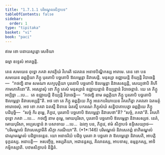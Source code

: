 ```yaml
---
title: "1.7.1.1 បរិមណ្ឌលសិក្ខាបទ"
tableOfContents: false
sidebar:
  order: 1
type: "tipitaka"
basket: "vi"
book: "paci"
---
```



<DynamicBreadcrumb />


<Paragraph number="1682" type="center" book="paci">
ឥមេ ខោ បនាយស្មន្តោ សេខិយា

  
ធម្មា ឧទ្ទេសំ អាគច្ឆន្តិ.


</Paragraph>

<Division number="576" book="paci">

<Paragraph number="1683" book="paci">
តេន សមយេន ពុទ្ធោ ភគវា សាវត្ថិយំ វិហរតិ ជេតវនេ អនាថបិណ្ឌិកស្ស អារាមេ. តេន ខោ បន សមយេន ឆព្ពគ្គិយា ភិក្ខូ បុរតោបិ បច្ឆតោបិ ឱលម្ពេន្តា និវាសេន្តិ. មនុស្សា ឧជ្ឈាយន្តិ ខិយ្យន្តិ វិបាចេន្តិ—  “កថញ្ហិ នាម សមណា សក្យបុត្តិយា បុរតោបិ បច្ឆតោបិ ឱលម្ពេន្តា និវាសេស្សន្តិ, សេយ្យថាបិ គិហី កាមភោគិនោ”តិ.
</Paragraph>

<Paragraph number="1684" book="paci">
អស្សោសុំ ខោ ភិក្ខូ តេសំ មនុស្សានំ ឧជ្ឈាយន្តានំ ខិយ្យន្តានំ វិបាចេន្តានំ. យេ តេ ភិក្ខូ អប្បិច្ឆា …បេ…  តេ ឧជ្ឈាយន្តិ ខិយ្យន្តិ វិបាចេន្តិ—  “កថញ្ហិ នាម ឆព្ពគ្គិយា ភិក្ខូ បុរតោបិ បច្ឆតោបិ ឱលម្ពេន្តា និវាសេស្សន្តី”តិ.
</Paragraph>

<Paragraph number="1685" book="paci">
អថ ខោ តេ ភិក្ខូ ឆព្ពគ្គិយេ ភិក្ខូ អនេកបរិយាយេន វិគរហិត្វា ភគវតោ ឯតមត្ថំ អារោចេសុំ. អថ ខោ ភគវា ឯតស្មឹ និទានេ ឯតស្មឹ បករណេ ភិក្ខុសំឃំ សន្និបាតាបេត្វា ឆព្ពគ្គិយេ ភិក្ខូ បដិបុច្ឆិ—  “សច្ចំ កិរ តុម្ហេ, ភិក្ខវេ, បុរតោបិ បច្ឆតោបិ ឱលម្ពេន្តា និវាសេថា”តិ? “សច្ចំ, ភគវា”តិ. វិគរហិ ពុទ្ធោ ភគវា …បេ…  កថញ្ហិ នាម តុម្ហេ, មោឃបុរិសា, បុរតោបិ បច្ឆតោបិ ឱលម្ពេន្តា និវាសេស្សថ. នេតំ, មោឃបុរិសា, អប្បសន្នានំ វា បសាទាយ …បេ…  ឯវញ្ច បន, ភិក្ខវេ, ឥមំ សិក្ខាបទំ ឧទ្ទិសេយ្យាថ—
</Paragraph>

<Paragraph number="1686" book="paci">
<Emphasis>“បរិមណ្ឌលំ និវាសេស្សាមីតិ សិក្ខា ករណីយា”</Emphasis>តិ. (*1*:<Emphasis>146</Emphasis>)
</Paragraph>

<Paragraph number="1687" book="paci">
បរិមណ្ឌលំ និវាសេតព្ពំ នាភិមណ្ឌលំ ជាណុមណ្ឌលំ បដិច្ឆាទេន្តេន. យោ អនាទរិយំ បដិច្ច បុរតោ វា បច្ឆតោ វា ឱលម្ពេន្តោ និវាសេតិ, អាបត្តិ ទុក្កដស្ស.
</Paragraph>

<Paragraph number="1688" book="paci">
អនាបត្តិ—  អសញ្ចិច្ច, អស្សតិយា, អជានន្តស្ស, គិលានស្ស, អាបទាសុ, ឧម្មត្តកស្ស, អាទិកម្មិកស្សាតិ.

</Paragraph>
</Division>

<Paragraph number="1689" type="center" book="paci">
បឋមសិក្ខាបទំ និដ្ឋិតំ.
</Paragraph>